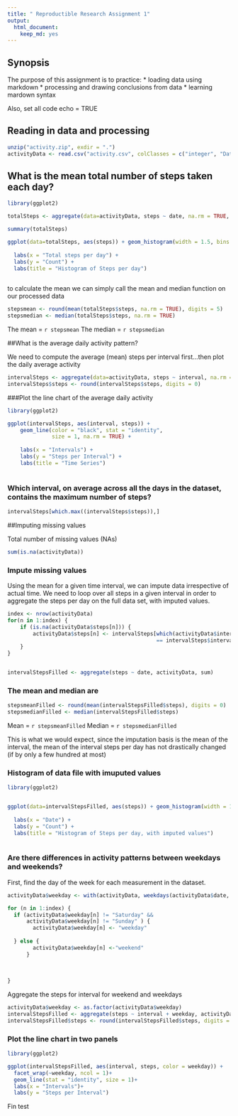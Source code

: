 ```yaml
---
title: " Reproductible Research Assignment 1"
output: 
  html_document: 
    keep_md: yes
---
```




## Synopsis

The purpose of this assignment is to practice:
* loading data using markdown
* processing and drawing conclusions from data
* learning mardown syntax

Also, set all code echo = TRUE


## Reading in data and processing


```r

unzip("activity.zip", exdir = ".")
activityData <- read.csv("activity.csv", colClasses = c("integer", "Date", "integer"))

```

## What is the mean total number of steps taken each day?

```r

library(ggplot2)

totalSteps <- aggregate(data=activityData, steps ~ date, na.rm = TRUE, sum)

summary(totalSteps)

ggplot(data=totalSteps, aes(steps)) + geom_histogram(width = 1.5, bins = 20, binwidth = 1000, col = "black", fill = "turquoise") +
  
  labs(x = "Total steps per day") +
  labs(y = "Count") +
  labs(title = "Histogram of Steps per day")
  

```


to calculate the mean we can simply call the mean and median function on our processed data


```r

stepsmean <- round(mean(totalSteps$steps, na.rm = TRUE), digits = 5)
stepsmedian <- median(totalSteps$steps, na.rm = TRUE)

```

The mean = `r stepsmean` 
The median = `r stepsmedian`

##What is the average daily activity pattern?

We need to compute the average (mean) steps per interval first...then plot the daily average activity

```r

intervalSteps <- aggregate(data=activityData, steps ~ interval, na.rm = TRUE, mean)
intervalSteps$steps <- round(intervalSteps$steps, digits = 0)

```

###Plot the line chart of the average daily activity

```r

library(ggplot2)

ggplot(intervalSteps, aes(interval, steps)) +
    geom_line(color = "black", stat = "identity",
              size = 1, na.rm = TRUE) +
  
    labs(x = "Intervals") +
    labs(y = "Steps per Interval") +
    labs(title = "Time Series") 
    
```

### Which interval, on average across all the days in the dataset, contains the maximum number of steps?

```r

intervalSteps[which.max((intervalSteps$steps)),]

```

##Imputing missing values

Total number of missing values (NAs)

```r

sum(is.na(activityData))

```

### Impute missing values

Using the mean for a given time interval, we can impute data irrespective of actual time. We need to loop over all steps in a given interval in order to aggregate the steps per day on the full data set, with imputed values. 

```r

index <- nrow(activityData)
for(n in 1:index) {
    if (is.na(activityData$steps[n])) {
        activityData$steps[n] <- intervalSteps[which(activityData$interval[n]
                                               == intervalSteps$interval), ]$steps
    }
}



```

```r

intervalStepsFilled <- aggregate(steps ~ date, activityData, sum)

```
### The mean and median are

```r

stepsmeanFilled <- round(mean(intervalStepsFilled$steps), digits = 0)
stepsmedianFilled <- median(intervalStepsFilled$steps)

```
Mean =  `r stepsmeanFilled` Median = `r stepsmedianFilled`

This is what we would expect, since the imputation basis is the mean of the interval, the mean of the interval steps per day has not drastically changed (if by only a few hundred at most)

### Histogram of data file with imuputed values


```r

library(ggplot2)


ggplot(data=intervalStepsFilled, aes(steps)) + geom_histogram(width = 1.5, bins = 20, binwidth = 1000, col = "black", fill = "magenta") +
  
  labs(x = "Date") +
  labs(y = "Count") +
  labs(title = "Histogram of Steps per day, with imputed values")
  

```

### Are there differences in activity patterns between weekdays and weekends?

First, find the day of the week for each measurement in the dataset.

```r

activityData$weekday <- with(activityData, weekdays(activityData$date, abbreviate=FALSE))

for (n in 1:index) {
  if (activityData$weekday[n] != "Saturday" &&
      activityData$weekday[n] != "Sunday" ) {
        activityData$weekday[n] <- "weekday"
        
  } else {
        activityData$weekday[n] <-"weekend"
      }
      
      
      
}
```

Aggregate the steps for interval for weekend and weekdays

```r

activityData$weekday <- as.factor(activityData$weekday)
intervalStepsFilled <- aggregate(steps ~ interval + weekday, activityData, mean)
intervalStepsFilled$steps <- round(intervalStepsFilled$steps, digits = 0)

```

### Plot the line chart in two panels

```r

library(ggplot2)

ggplot(intervalStepsFilled, aes(interval, steps, color = weekday)) +
  facet_wrap(~weekday, ncol = 1)+
  geom_line(stat = "identity", size = 1)+
  labs(x = "Intervals")+
  labs(y = "Steps per Interval")

```
Fin
test
